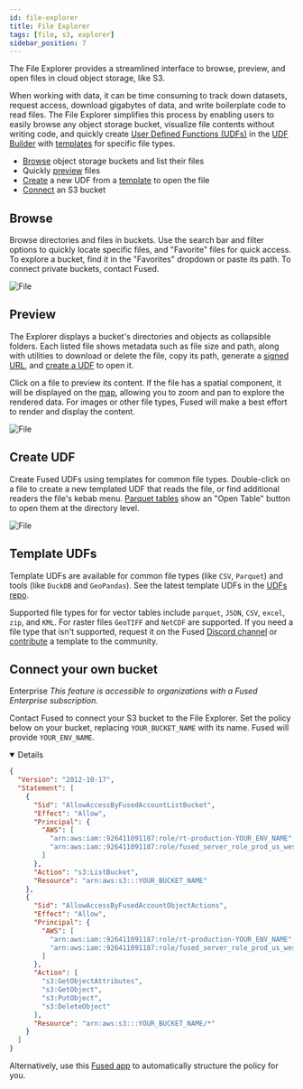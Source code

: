 ```yaml
---
id: file-explorer
title: File Explorer
tags: [file, s3, explorer]
sidebar_position: 7
---
```


The File Explorer provides a streamlined interface to browse, preview, and open files in cloud object storage, like S3.


When working with data, it can be time consuming to track down datasets, request access, download gigabytes of data, and write boilerplate code to read files. The File Explorer simplifies this process by enabling users to easily browse any object storage bucket, visualize file contents without writing code, and quickly create [User Defined Functions (UDFs)](/core-concepts/why/) in the [UDF Builder](/workbench/udf-builder/) with [templates](https://github.com/fusedio/udfs/tree/main/files) for specific file types.


- [Browse](/workbench/file-explorer/#browse) object storage buckets and list their files
- Quickly [preview](/workbench/file-explorer/#preview) files
- [Create](/workbench/file-explorer/#create-udf) a new UDF from a [template](/workbench/file-explorer/#template-udfs) to open the file
- [Connect](/workbench/file-explorer/#connect-your-own-bucket) an S3 bucket



<ReactPlayer className="video__player" playing={true} muted={true} controls height="100%" url="https://fused-magic.s3.us-west-2.amazonaws.com/workbench-walkthrough-videos/sina_filexplorer.mp4" width="100%" />

## Browse

Browse directories and files in buckets. Use the search bar and filter options to quickly locate specific files, and "Favorite" files for quick access. To explore a bucket, find it in the "Favorites" dropdown or paste its path. To connect private buckets, contact Fused.


<div style={{textAlign: 'center'}}>
<img src={ImgFe2} alt="File" style={{width: "35%"}} />
</div>


## Preview

The Explorer displays a bucket's directories and objects as collapsible folders. Each listed file shows metadata such as file size and path, along with utilities to download or delete the file, copy its path, generate a [signed URL](https://docs.aws.amazon.com/AmazonS3/latest/userguide/ShareObjectPreSignedURL.html), and [create a UDF](/workbench/file-explorer/#create-udf) to open it.

Click on a file to preview its content. If the file has a spatial component, it will be displayed on the [map](/workbench/udf-builder/map), allowing you to zoom and pan to explore the rendered data. For images or other file types, Fused will make a best effort to render and display the content.





<div style={{textAlign: 'center'}}>
<img src={ImgFe1} alt="File" style={{width: 600}} />
</div>


## Create UDF


Create Fused UDFs using templates for common file types. Double-click on a file to create a new templated UDF that reads the file, or find additional readers the file's kebab menu. [Parquet tables](https://www.upsolver.com/blog/apache-parquet-why-use) show an "Open Table" button to open them at the directory level.




<div style={{textAlign: 'center'}}>
<img src={ImgFee} alt="File" style={{width: "50%"}} />
</div>


## Template UDFs

Template UDFs are available for common file types (like `CSV`, `Parquet`) and tools (like `DuckDB` and `GeoPandas`). See the latest template UDFs in the [UDFs repo](https://github.com/fusedio/udfs/tree/main/files).

Supported file types for for vector tables include `parquet`, `JSON`, `CSV`, `excel`, `zip`, and `KML`. For raster files `GeoTIFF` and `NetCDF` are supported. If you need a file type that isn't supported, request it on the Fused [Discord channel](https://discord.com/invite/BxS5wMzdRk) or [contribute](/python-sdk/contribute/) a template to the community.

## Connect your own bucket


<Tag color="#3399ff">Enterprise</Tag> _This feature is accessible to organizations with a Fused Enterprise subscription._

Contact Fused to connect your S3 bucket to the File Explorer. Set the policy below on your bucket, replacing `YOUR_BUCKET_NAME` with its name. Fused will provide `YOUR_ENV_NAME`.



<Details open={false}>


```json
{
  "Version": "2012-10-17",
  "Statement": [
    {
      "Sid": "AllowAccessByFusedAccountListBucket",
      "Effect": "Allow",
      "Principal": {
        "AWS": [
          "arn:aws:iam::926411091187:role/rt-production-YOUR_ENV_NAME",
          "arn:aws:iam::926411091187:role/fused_server_role_prod_us_west_2"
        ]
      },
      "Action": "s3:ListBucket",
      "Resource": "arn:aws:s3:::YOUR_BUCKET_NAME"
    },
    {
      "Sid": "AllowAccessByFusedAccountObjectActions",
      "Effect": "Allow",
      "Principal": {
        "AWS": [
          "arn:aws:iam::926411091187:role/rt-production-YOUR_ENV_NAME",
          "arn:aws:iam::926411091187:role/fused_server_role_prod_us_west_2"
        ]
      },
      "Action": [
        "s3:GetObjectAttributes",
        "s3:GetObject",
        "s3:PutObject",
        "s3:DeleteObject"
      ],
      "Resource": "arn:aws:s3:::YOUR_BUCKET_NAME/*"
    }
  ]
}
```

</Details>

Alternatively, use this [Fused app](https://www.fused.io/workbench#app/s/i/fa_6mcG84Irkn2aTfBXieOgRb) to automatically structure the policy for you.
